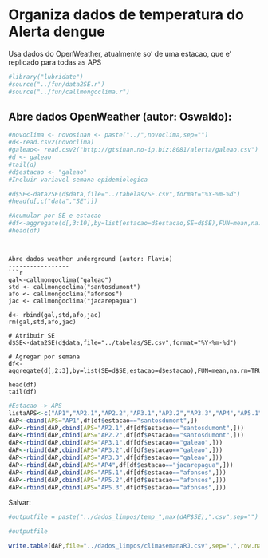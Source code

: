 Organiza dados de temperatura do Alerta dengue 
===============================================
Usa dados do OpenWeather, atualmente so' de uma estacao, que e' replicado para
todas as APS

```r
#library("lubridate")
#source("../fun/data2SE.r")
#source("../fun/callmongoclima.r")
```

Abre dados OpenWeather (autor: Oswaldo): 
-----------

```r
#novoclima <- novosinan <- paste("../",novoclima,sep="")
#d<-read.csv2(novoclima)
#galeao<- read.csv2("http://gtsinan.no-ip.biz:8081/alerta/galeao.csv")
#d <- galeao
#tail(d)
#d$estacao <- "galeao"
#Incluir variavel semana epidemiologica

#d$SE<-data2SE(d$data,file="../tabelas/SE.csv",format="%Y-%m-%d")
#head(d[,c("data","SE")])

#Acumular por SE e estacao
#df<-aggregate(d[,3:10],by=list(estacao=d$estacao,SE=d$SE),FUN=mean,na.rm=TRUE)
#head(df)
```

```


Abre dados weather underground (autor: Flavio)
-----------------
```r
gal<-callmongoclima("galeao") 
std <- callmongoclima("santosdumont")
afo <- callmongoclima("afonsos")
jac <- callmongoclima("jacarepagua")

d<- rbind(gal,std,afo,jac)
rm(gal,std,afo,jac)

# Atribuir SE
d$SE<-data2SE(d$data,file="../tabelas/SE.csv",format="%Y-%m-%d")

# Agregar por semana
df<-aggregate(d[,2:3],by=list(SE=d$SE,estacao=d$estacao),FUN=mean,na.rm=TRUE)

head(df)
tail(df)
```


```r
#Estacao -> APS
listaAPS<-c("AP1","AP2.1","AP2.2","AP3.1","AP3.2","AP3.3","AP4","AP5.1","AP5.2","AP5.3")
dAP<-cbind(APS="AP1",df[df$estacao=="santosdumont",])
dAP<-rbind(dAP,cbind(APS="AP2.1",df[df$estacao=="santosdumont",]))
dAP<-rbind(dAP,cbind(APS="AP2.2",df[df$estacao=="santosdumont",]))
dAP<-rbind(dAP,cbind(APS="AP3.1",df[df$estacao=="galeao",]))
dAP<-rbind(dAP,cbind(APS="AP3.2",df[df$estacao=="galeao",]))
dAP<-rbind(dAP,cbind(APS="AP3.3",df[df$estacao=="galeao",]))
dAP<-rbind(dAP,cbind(APS="AP4",df[df$estacao=="jacarepagua",]))
dAP<-rbind(dAP,cbind(APS="AP5.1",df[df$estacao=="afonsos",]))
dAP<-rbind(dAP,cbind(APS="AP5.2",df[df$estacao=="afonsos",]))
dAP<-rbind(dAP,cbind(APS="AP5.3",df[df$estacao=="afonsos",]))
```

Salvar:
```r
#outputfile = paste("../dados_limpos/temp_",max(dAP$SE),".csv",sep="")
```

```r
#outputfile
```

```r
write.table(dAP,file="../dados_limpos/climasemanaRJ.csv",sep=",",row.names=FALSE)
```